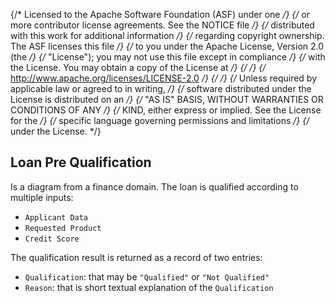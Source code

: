 {/* Licensed to the Apache Software Foundation (ASF) under one */}
{/* or more contributor license agreements. See the NOTICE file */}
{/* distributed with this work for additional information */}
{/* regarding copyright ownership. The ASF licenses this file */}
{/* to you under the Apache License, Version 2.0 (the */}
{/* "License"); you may not use this file except in compliance */}
{/* with the License. You may obtain a copy of the License at */}
{/*  */}
{/* http://www.apache.org/licenses/LICENSE-2.0 */}
{/*  */}
{/* Unless required by applicable law or agreed to in writing, */}
{/* software distributed under the License is distributed on an */}
{/* "AS IS" BASIS, WITHOUT WARRANTIES OR CONDITIONS OF ANY */}
{/* KIND, either express or implied. See the License for the */}
{/* specific language governing permissions and limitations */}
{/* under the License. */}


<Meta title="MDX/Use cases/Loan Pre Qualification" of={LoanPreQualification} />

## Loan Pre Qualification

Is a diagram from a finance domain. The loan is qualified according to multiple inputs:

- `Applicant Data`
- `Requested Product`
- `Credit Score`

The qualification result is returned as a record of two entries:

- `Qualification`: that may be `"Qualified"` or `"Not Qualified"`
- `Reason`: that is short textual explanation of the `Qualification`
